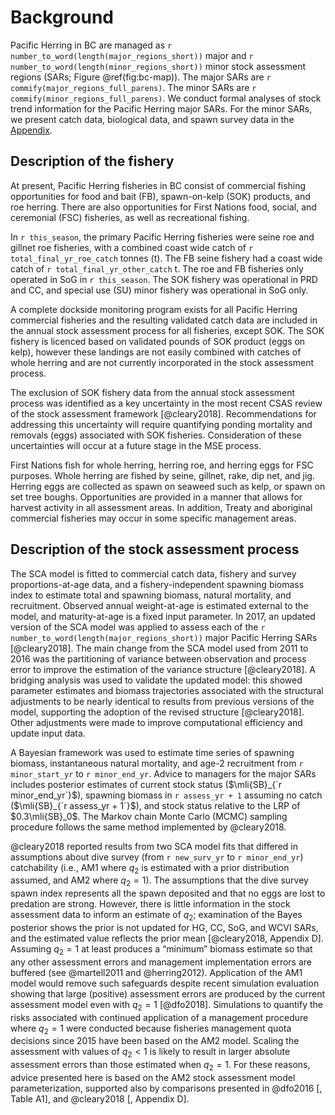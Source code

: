 # Background

Pacific Herring in BC are managed as `r number_to_word(length(major_regions_short))` major and `r number_to_word(length(minor_regions_short))` minor stock assessment regions (SARs; Figure \@ref(fig:bc-map)).
The major SARs are `r commify(major_regions_full_parens)`.
The minor SARs are `r commify(minor_regions_full_parens)`.
We conduct formal analyses of stock trend information for the Pacific Herring major SARs.
For the minor SARs, we present catch data, biological data, and spawn survey data in the [Appendix](#appendix-minor).

## Description of the fishery

At present, Pacific Herring fisheries in BC consist of commercial fishing opportunities for food and bait (FB), spawn-on-kelp (SOK) products, and roe herring.
There are also opportunities for First Nations food, social, and ceremonial (FSC) fisheries, as well as recreational fishing.

In `r this_season`, the primary Pacific Herring fisheries were seine roe and gillnet roe fisheries, with a combined coast wide catch of `r total_final_yr_roe_catch` tonnes (t).
The FB seine fishery had a coast wide catch of `r total_final_yr_other_catch` t.
The roe and FB fisheries only operated in SoG in `r this_season`.
The SOK fishery was operational in PRD and CC, and special use (SU) minor fishery was operational in SoG only.

A complete dockside monitoring program exists for all Pacific Herring commercial fisheries and the resulting validated catch data are included in the annual stock assessment process for all fisheries, except SOK.
The SOK fishery is licenced based on validated pounds of SOK product (eggs on kelp), however these landings are not easily combined with catches of whole herring and are not currently incorporated in the stock assessment process.

The exclusion of SOK fishery data from the annual stock assessment process was identified as a key uncertainty in the most recent CSAS review of the stock assessment framework [@cleary2018].
Recommendations for addressing this uncertainty will require quantifying ponding mortality and removals (eggs) associated with SOK fisheries.
Consideration of these uncertainties will occur at a future stage in the MSE process.

First Nations fish for whole herring, herring roe, and herring eggs for FSC purposes.
Whole herring are fished by seine, gillnet, rake, dip net, and jig.
Herring eggs are collected as spawn on seaweed such as kelp, or spawn on set tree boughs.
Opportunities are provided in a manner that allows for harvest activity in all assessment areas.
In addition, Treaty and aboriginal commercial fisheries may occur in some specific management areas.

## Description of the stock assessment process

The SCA model is fitted to commercial catch data, fishery and survey proportions-at-age data, and a fishery-independent spawning biomass index to estimate total and spawning biomass, natural mortality, and recruitment.
Observed annual weight-at-age is estimated external to the model, and maturity-at-age is a fixed input parameter.
In 2017, an updated version of the SCA model was applied to assess each of the `r number_to_word(length(major_regions_short))` major Pacific Herring SARs [@cleary2018].
The main change from the SCA model used from 2011 to 2016 was the partitioning of variance between observation and process error to improve the estimation of the variance structure [@cleary2018].
A bridging analysis was used to validate the updated model:
this showed parameter estimates and biomass trajectories associated with the structural adjustments to be nearly identical to results from previous versions of the model, supporting the adoption of the revised structure [@cleary2018].
Other adjustments were made to improve computational efficiency and update input data.

A Bayesian framework was used to estimate time series of spawning biomass, instantaneous natural mortality, and age-2 recruitment from `r minor_start_yr` to `r minor_end_yr`.
Advice to managers for the major SARs includes posterior estimates of current stock status ($\mli{SB}_{`r minor_end_yr`}$), spawning biomass in `r assess_yr + 1` assuming no catch ($\mli{SB}_{`r assess_yr + 1`}$), and stock status relative to the LRP of $0.3\mli{SB}_0$.
The Markov chain Monte Carlo (MCMC) sampling procedure follows the same method implemented by @cleary2018.

<!-- with chain length \Sexpr{mcmc.length}, sampling frequency of \Sexpr{mcmc.samp.freq}, and burn-in of \Sexpr{mcmc.burnin}. -->
<!-- %The resulting \Sexpr{mcmc.num.samples} samples are used to calculate median posterior estimates of spawning biomass (for example) and associated \Sexpr{mcmc.ci} credible intervals. -->

@cleary2018 reported results from two SCA model fits that differed in assumptions about dive survey (from `r new_surv_yr` to `r minor_end_yr`) catchability (i.e., AM1 where $q_2$ is estimated with a prior distribution assumed, and AM2 where $q_2 = 1$).
The assumptions that the dive survey spawn index represents all the spawn deposited and that no eggs are lost to predation are strong.
However, there is little information in the stock assessment data to inform an estimate of $q_2$;
examination of the Bayes posterior shows the prior is not updated for HG, CC, SoG, and WCVI SARs, and the estimated value reflects the prior mean [@cleary2018, Appendix D].
Assuming $q_2 = 1$ at least produces a "minimum" biomass estimate so that any other assessment errors and management implementation errors are buffered (see @martell2011 and @herring2012).
Application of the AM1 model would remove such safeguards despite recent simulation evaluation showing that large (positive) assessment errors are produced by the current assessment model even with $q_2 = 1$ [@dfo2018].
Simulations to quantify the risks associated with continued application of a management procedure where $q_2 = 1$ were conducted because fisheries management quota decisions since 2015 have been based on the AM2 model.
Scaling the assessment with values of $q_2 < 1$ is likely to result in larger absolute assessment errors than those estimated when $q_2 = 1$.
For these reasons, advice presented here is based on the AM2 stock assessment model parameterization, supported also by comparisons presented in @dfo2016 [, Table A1], and @cleary2018 [, Appendix D].
